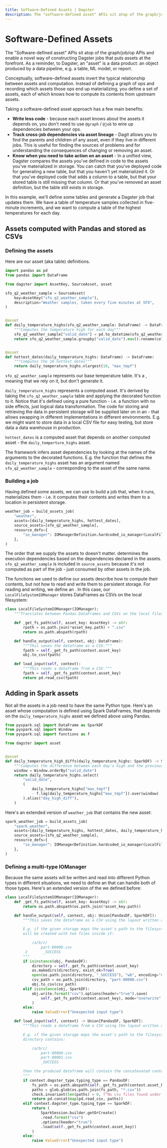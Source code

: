 ```yaml
---
title: Software-Defined Assets | Dagster
description: The "software-defined asset" APIs sit atop of the graph/job/op APIs and enable a novel way of constructing Dagster jobs that puts assets at the forefront.
---
```


# Software-Defined Assets <Experimental />

<CodeReferenceLink filePath="examples/software_defined_assets" />

The "Software-defined asset" APIs sit atop of the graph/job/op APIs and enable a novel way of constructing Dagster jobs that puts assets at the forefront. As a reminder, to Dagster, an "asset" is a data product: an object produced by a data pipeline, e.g. a table, ML model, or report.

Conceptually, software-defined assets invert the typical relationship between assets and computation. Instead of defining a graph of ops and recording which assets those ops end up materializing, you define a set of assets, each of which knows how to compute its contents from upstream assets.

Taking a software-defined asset approach has a few main benefits:

- **Write less code** - because each asset knows about the assets it depends on, you don't need to use `@graph` / `@job` to wire up dependencies between your ops.
- **Track cross-job dependencies via asset lineage** - Dagit allows you to find the parents and children of any asset, even if they live in different jobs. This is useful for finding the sources of problems and for understanding the consequences of changing or removing an asset.
- **Know when you need to take action on an asset** - In a unified view, Dagster compares the assets you've defined in code to the assets you've materialized in storage. You can catch that you've deployed code for generating a new table, but that you haven't yet materialized it. Or that you've deployed code that adds a column to a table, but that your stored table is still missing that column. Or that you've removed an asset definition, but the table still exists in storage.

In this example, we'll define some tables and generate a Dagster job that updates them. We have a table of temperature samples collected in five-minute increments, and we want to compute a table of the highest temperatures for each day.

## Assets computed with Pandas and stored as CSVs

### Defining the assets

Here are our asset (aka table) definitions.

```python file=../../software_defined_assets/software_defined_assets/assets.py startafter=start_marker endbefore=end_marker
import pandas as pd
from pandas import DataFrame

from dagster import AssetKey, SourceAsset, asset

sfo_q2_weather_sample = SourceAsset(
    key=AssetKey("sfo_q2_weather_sample"),
    description="Weather samples, taken every five minutes at SFO",
)


@asset
def daily_temperature_highs(sfo_q2_weather_sample: DataFrame) -> DataFrame:
    """Computes the temperature high for each day"""
    sfo_q2_weather_sample["valid_date"] = pd.to_datetime(sfo_q2_weather_sample["valid"])
    return sfo_q2_weather_sample.groupby("valid_date").max().rename(columns={"tmpf": "max_tmpf"})


@asset
def hottest_dates(daily_temperature_highs: DataFrame) -> DataFrame:
    """Computes the 10 hottest dates"""
    return daily_temperature_highs.nlargest(10, "max_tmpf")
```

`sfo_q2_weather_sample` represents our base temperature table. It's a <PyObject module="dagster" object="SourceAsset" />, meaning that we rely on it, but don't generate it.

`daily_temperature_highs` represents a computed asset. It's derived by taking the `sfo_q2_weather_sample` table and applying the decorated function to it. Notice that it's defined using a pure function - i.e. a function with no side effects, just logical data transformation. The code for storing and retrieving the data in persistent storage will be supplied later on in an <PyObject object="IOManager" /> - that allows swapping in different implementations in different environments. E.g. we might want to store data in a local CSV file for easy testing, but store data a data warehouse in production.

`hottest_dates` is a computed asset that depends on another computed asset - the `daily_temperture_highs` asset.

The framework infers asset dependencies by looking at the names of the arguments to the decorated functions. E.g. the function that defines the `daily_temperature_highs` asset has an argument named `sfo_q2_weather_sample` - corresponding to the asset of the same name.

### Building a job

Having defined some assets, we can use <PyObject module="dagster.core.asset_defs" object="build_assets_job" /> to build a job that, when it runs, materializes them - i.e. it computes their contents and writes them to a location in persistent storage.

```python file=../../software_defined_assets/software_defined_assets/weather_job.py startafter=build_assets_job_start endbefore=build_assets_job_end
weather_job = build_assets_job(
    "weather",
    assets=[daily_temperature_highs, hottest_dates],
    source_assets=[sfo_q2_weather_sample],
    resource_defs={
        "io_manager": IOManagerDefinition.hardcoded_io_manager(LocalFileSystemIOManager())
    },
)
```

The order that we supply the assets to <PyObject module="dagster.core.asset_defs" object="build_assets_job" /> doesn't matter. <PyObject module="dagster.core.asset_defs" object="build_assets_job" /> determines the execution dependencies based on the dependencies declared in the assets. `sfo_q2_weather_sample` is included in `source_assets` because it's not computed as part of the job - just consumed by other assets in the job.

The functions we used to define our assets describe how to compute their contents, but not how to read and write them to persistent storage. For reading and writing, we define an <PyObject object="IOManager" />. In this case, our `LocalFileSystemIOManager` stores DataFrames as CSVs on the local filesystem:

```python file=../../software_defined_assets/software_defined_assets/weather_job.py startafter=io_manager_start endbefore=io_manager_end
class LocalFileSystemIOManager(IOManager):
    """Translates between Pandas DataFrames and CSVs on the local filesystem."""

    def _get_fs_path(self, asset_key: AssetKey) -> str:
        rpath = os.path.join(*asset_key.path) + ".csv"
        return os.path.abspath(rpath)

    def handle_output(self, context, obj: DataFrame):
        """This saves the dataframe as a CSV."""
        fpath = self._get_fs_path(context.asset_key)
        obj.to_csv(fpath)

    def load_input(self, context):
        """This reads a dataframe from a CSV."""
        fpath = self._get_fs_path(context.asset_key)
        return pd.read_csv(fpath)
```

## Adding in Spark assets

Not all the assets in a job need to have the same Python type. Here's an asset whose computation is defined using Spark DataFrames, that depends on the `daily_temperature_highs` asset we defined above using Pandas.

```python file=../../software_defined_assets/software_defined_assets/spark_asset.py
from pyspark.sql import DataFrame as SparkDF
from pyspark.sql import Window
from pyspark.sql import functions as f

from dagster import asset


@asset
def daily_temperature_high_diffs(daily_temperature_highs: SparkDF) -> SparkDF:
    """Computes the difference between each day's high and the previous day's high"""
    window = Window.orderBy("valid_date")
    return daily_temperature_highs.select(
        "valid_date",
        (
            daily_temperature_highs["max_tmpf"]
            - f.lag(daily_temperature_highs["max_tmpf"]).over(window)
        ).alias("day_high_diff"),
    )
```

Here's an extended version of `weather_job` that contains the new asset:

```python file=../../software_defined_assets/software_defined_assets/spark_weather_job.py startafter=build_assets_job_start endbefore=build_assets_job_end
spark_weather_job = build_assets_job(
    "spark_weather",
    assets=[daily_temperature_highs, hottest_dates, daily_temperature_high_diffs],
    source_assets=[sfo_q2_weather_sample],
    resource_defs={
        "io_manager": IOManagerDefinition.hardcoded_io_manager(LocalFileSystemIOManager())
    },
)
```

### Defining a multi-type IOManager

Because the same assets will be written and read into different Python types in different situations, we need to define an <PyObject object="IOManager" /> that can handle both of those types. Here's an extended version of the <PyObject object="IOManager" /> we defined before:

```python file=../../software_defined_assets/software_defined_assets/spark_weather_job.py startafter=io_manager_start endbefore=io_manager_end
class LocalFileSystemIOManager(IOManager):
    def _get_fs_path(self, asset_key: AssetKey) -> str:
        return os.path.abspath(os.path.join(*asset_key.path))

    def handle_output(self, context, obj: Union[PandasDF, SparkDF]):
        """This saves the dataframe as a CSV using the layout written and expected by Spark/Hadoop.

        E.g. if the given storage maps the asset's path to the filesystem path "/a/b/c", a directory
        will be created with two files inside it:

            /a/b/c/
                part-00000.csv
         2       _SUCCESS
        """
        if isinstance(obj, PandasDF):
            directory = self._get_fs_path(context.asset_key)
            os.makedirs(directory, exist_ok=True)
            open(os.path.join(directory, "_SUCCESS"), "wb", encoding="utf8").close()
            csv_path = os.path.join(directory, "part-00000.csv")
            obj.to_csv(csv_path)
        elif isinstance(obj, SparkDF):
            obj.write.format("csv").options(header="true").save(
                self._get_fs_path(context.asset_key), mode="overwrite"
            )
        else:
            raise ValueError("Unexpected input type")

    def load_input(self, context) -> Union[PandasDF, SparkDF]:
        """This reads a dataframe from a CSV using the layout written and expected by Spark/Hadoop.

        E.g. if the given storage maps the asset's path to the filesystem path "/a/b/c", and that
        directory contains:

            /a/b/c/
                part-00000.csv
                part-00001.csv
                _SUCCESS

        then the produced dataframe will contain the concatenated contents of the two CSV files.
        """
        if context.dagster_type.typing_type == PandasDF:
            fs_path = os.path.abspath(self._get_fs_path(context.asset_key))
            paths = glob.glob(os.path.join(fs_path, "*.csv"))
            check.invariant(len(paths) > 0, f"No csv files found under {fs_path}")
            return pd.concat(map(pd.read_csv, paths))
        elif context.dagster_type.typing_type == SparkDF:
            return (
                SparkSession.builder.getOrCreate()
                .read.format("csv")
                .options(header="true")
                .load(self._get_fs_path(context.asset_key))
            )
        else:
            raise ValueError("Unexpected input type")
```
